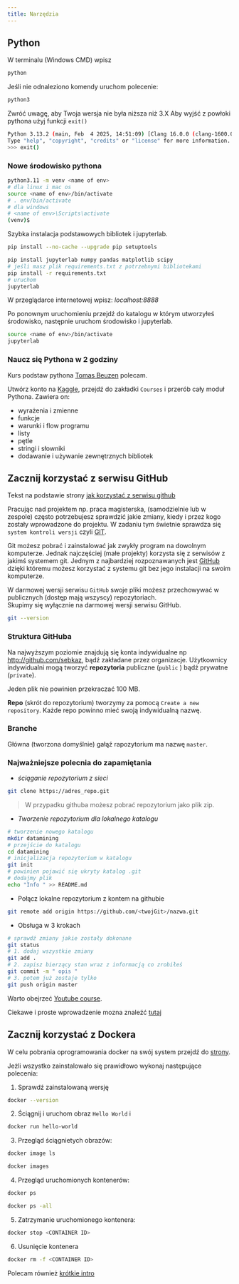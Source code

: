 ```yaml
---
title: Narzędzia
---
```


## Python

W terminalu (Windows CMD) wpisz
```bash
python
```
Jeśli nie odnaleziono komendy uruchom polecenie:
```bash
python3
```

Zwróć uwagę, aby Twoja wersja nie była niższa niż 3.X
Aby wyjść z powłoki pythona użyj funkcji `exit()`
```bash
Python 3.13.2 (main, Feb  4 2025, 14:51:09) [Clang 16.0.0 (clang-1600.0.26.6)] on darwin
Type "help", "copyright", "credits" or "license" for more information.
>>> exit()
```
### Nowe środowisko pythona

```bash
python3.11 -m venv <name of env>
# dla linux i mac os
source <name of env>/bin/activate
# . env/bin/activate
# dla windows 
# <name of env>\Scripts\activate
(venv)$ 
```

Szybka instalacja podstawowych bibliotek i jupyterlab.
```bash
pip install --no-cache --upgrade pip setuptools

pip install jupyterlab numpy pandas matplotlib scipy
# jeśli masz plik requirements.txt z potrzebnymi bibliotekami
pip install -r requirements.txt
# uruchom 
jupyterlab
```
W przeglądarce internetowej wpisz: _localhost:8888_

Po ponownym uruchomieniu przejdź do katalogu w którym utworzyłeś środowisko, 
następnie uruchom środowisko i jupyterlab.

```bash
source <name of env>/bin/activate
jupyterlab
```
### Naucz się Pythona w 2 godziny

Kurs podstaw pythona [Tomas Beuzen](https://www.tomasbeuzen.com/python-programming-for-data-science/README.html) polecam.

Utwórz konto na [Kaggle](https://kaggle.com), przejdź do zakładki `Courses` i przerób cały moduł Pythona. Zawiera on: 

- wyrażenia i zmienne
- funkcje
- warunki i flow programu
- listy
- pętle
- stringi i słowniki
- dodawanie i używanie zewnętrznych bibliotek


## Zacznij korzystać z serwisu GitHub
<div id="git"></div>
Tekst na podstawie strony [jak korzystać z serwisu github](http://pbiecek.github.io/Przewodnik/Programowanie/jak_korzystac_z_serwisu_github_i_waffle.html)


Pracując nad projektem np. praca magisterska, (samodzielnie lub w zespole) często potrzebujesz sprawdzić jakie zmiany, kiedy i przez kogo zostały wprowadzone do projektu.
W zadaniu tym świetnie sprawdza się `system kontroli wersji` czyli [GIT](https://git-scm.com). 

Git możesz pobrać i zainstalować jak zwykły program na dowolnym komputerze.
Jednak najczęściej (małe projekty) korzysta się z serwisów z jakimś systemem git. 
Jednym z najbardziej rozpoznawanych jest [GitHub](www.github.com) dzięki któremu możesz korzystać z systemu git bez jego instalacji na swoim komputerze.

W darmowej wersji serwisu `GitHub` swoje pliki możesz przechowywać w publicznych (dostęp mają wszyscy) repozytoriach.  
Skupimy się wyłącznie na darmowej wersji serwisu GitHub.

```bash
git --version
```

### Struktura GitHuba

Na najwyższym poziomie znajdują się konta indywidualne np [http://github.com/sebkaz](http://github.com/sebkaz), bądź zakładane przez organizacje. 
Użytkownicy indywidualni mogą tworzyć **repozytoria** publiczne (`public` ) bądź prywatne (`private`). 

Jeden plik nie powinien przekraczać 100 MB.

**Repo** (skrót do repozytorium) tworzymy za pomocą `Create a new repository`.
 Każde repo powinno mieć swoją indywidualną nazwę. 

### Branche

Główna (tworzona domyślnie) gałąź rapozytorium ma nazwę `master`.


### Najważniejsze polecnia do zapamiętania

* _ściąganie repozytorium z sieci_

```bash
git clone https://adres_repo.git
```

> W przypadku githuba możesz pobrać repozytorium jako plik zip.

* _Tworzenie repozytorium dla lokalnego katalogu_

```bash
# tworzenie nowego katalogu
mkdir datamining
# przejście do katalogu
cd datamining
# inicjalizacja repozytorium w katalogu
git init
# powinien pojawić się ukryty katalog .git
# dodajmy plik
echo "Info " >> README.md
```

* Połącz lokalne repozytorium z kontem na githubie

```bash
git remote add origin https://github.com/<twojGit>/nazwa.git
```

* Obsługa w 3 krokach

```bash
# sprawdź zmiany jakie zostały dokonane
git status
# 1. dodaj wszystkie zmiany
git add .
# 2. zapisz bierzący stan wraz z informacją co zrobiłeś
git commit -m " opis "
# 3. potem już zostaje tylko
git push origin master
```
Warto obejrzeć [Youtube course](https://www.youtube.com/watch?v=HVsySz-h9r4).

Ciekawe i proste wprowadzenie mozna znaleźć [tutaj](http://rogerdudler.github.io/git-guide/index.pl.html)

## Zacznij korzystać z Dockera
<div id="docker"></div>
W celu pobrania oprogramowania docker na swój system przejdź do [strony](https://docs.docker.com/get-docker/).

Jeżli wszystko zainstalowało się prawidłowo wykonaj następujące polecenia:

1. Sprawdź zainstalowaną wersję

```bash
docker --version
```

2. Ściągnij i uruchom obraz `Hello World` i 

```bash
docker run hello-world
```

3. Przegląd ściągnietych obrazów:

```bash
docker image ls

docker images
```

4. Przegląd uruchomionych kontenerów:

```bash
docker ps 

docker ps -all
```

5. Zatrzymanie uruchomionego kontenera: 

```bash
docker stop <CONTAINER ID>
```

6. Usunięcie kontenera
```bash
docker rm -f <CONTAINER ID>
```

Polecam również [krótkie intro](https://medium.com/codingthesmartway-com-blog/docker-beginners-guide-part-1-images-containers-6f3507fffc98)

